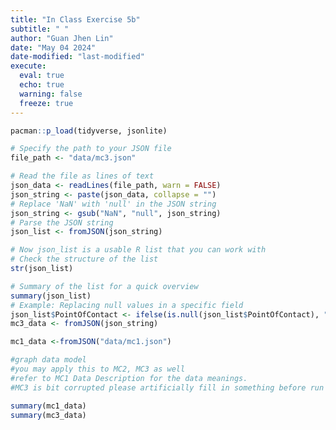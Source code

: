 ```yaml
---
title: "In Class Exercise 5b"
subtitle: " "
author: "Guan Jhen Lin"
date: "May 04 2024"
date-modified: "last-modified"
execute: 
  eval: true
  echo: true
  warning: false
  freeze: true
---
```


```r
pacman::p_load(tidyverse, jsonlite)
```

```r
# Specify the path to your JSON file
file_path <- "data/mc3.json"

# Read the file as lines of text
json_data <- readLines(file_path, warn = FALSE)
json_string <- paste(json_data, collapse = "")
# Replace 'NaN' with 'null' in the JSON string
json_string <- gsub("NaN", "null", json_string)
# Parse the JSON string
json_list <- fromJSON(json_string)

# Now json_list is a usable R list that you can work with
# Check the structure of the list
str(json_list)

# Summary of the list for a quick overview
summary(json_list)
# Example: Replacing null values in a specific field
json_list$PointOfContact <- ifelse(is.null(json_list$PointOfContact), "No Contact", json_list$PointOfContact)
mc3_data <- fromJSON(json_string)
```

```r
mc1_data <-fromJSON("data/mc1.json")

#graph data model
#you may apply this to MC2, MC3 as well
#refer to MC1 Data Description for the data meanings. 
#MC3 is bit corrupted please artificially fill in something before run 
```



```r
summary(mc1_data)
summary(mc3_data)
```


